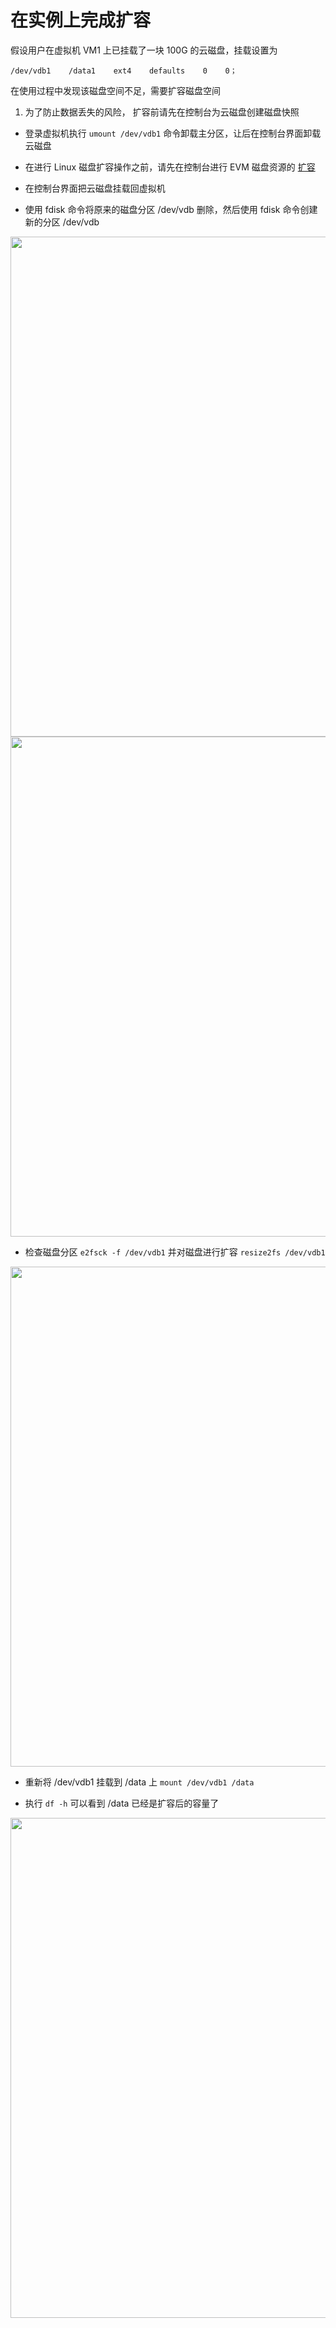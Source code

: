 # 在实例上完成扩容
假设用户在虚拟机 VM1 上已挂载了一块 100G 的云磁盘，挂载设置为 
```
/dev/vdb1    /data1    ext4    defaults    0    0；
```

在使用过程中发现该磁盘空间不足，需要扩容磁盘空间   

1. 为了防止数据丢失的风险， 扩容前请先在控制台为云磁盘创建磁盘快照

- 登录虚拟机执行 ```umount /dev/vdb1```  命令卸载主分区，让后在控制台界面卸载云磁盘

- 在进行 Linux 磁盘扩容操作之前，请先在控制台进行 EVM 磁盘资源的 [扩容](/evm/manual/4053/the-cloud-disk-capacity)

- 在控制台界面把云磁盘挂载回虚拟机
    
- 使用 fdisk 命令将原来的磁盘分区 /dev/vdb 删除，然后使用 fdisk 命令创建新的分区 /dev/vdb  
<img src="https://dn-odum9helk.qbox.me/2ed3715f2ed998e3ab9529447244fd14" width=800 />  
</br>
<img src="https://dn-odum9helk.qbox.me/86aebd9ab1404d1045c9d96dbf0af2fe" width=800 />
     
- 检查磁盘分区 ``` e2fsck -f /dev/vdb1 ``` 并对磁盘进行扩容 ``` resize2fs /dev/vdb1 ```  
<img src="https://dn-odum9helk.qbox.me/d753bf8ab2f6efcdf488f9b280672a99" width=800 />
    
- 重新将 /dev/vdb1 挂载到 /data 上 ```mount /dev/vdb1 /data```
    
- 执行 ``` df -h ``` 可以看到 /data 已经是扩容后的容量了
<img src="https://dn-odum9helk.qbox.me/c33b9aca741c68d567278d267e33ce45" width=800 />

    